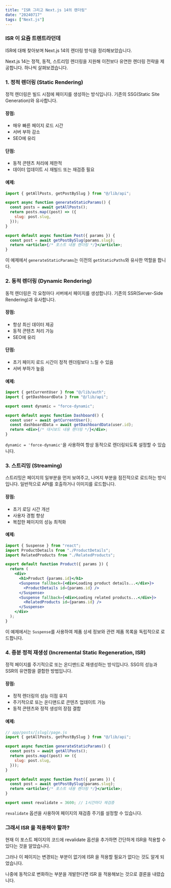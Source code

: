 ```yaml
---
title: "ISR 그리고 Next.js 14의 렌더링"
date: "20240717"
tags: ["Next.js"]
---
```


### ISR 이 요즘 트렌트라던데

ISR에 대해 찾아보며 Next.js 14의 렌더링 방식을 정리해보았습니다.

Next.js 14는 정적, 동적, 스트리밍 렌더링을 지원해 이전보다 유연한 렌더링 전략을 제공합니다. 하나씩 살펴보겠습니다.

### 1. 정적 렌더링 (Static Rendering)

정적 렌더링은 빌드 시점에 페이지를 생성하는 방식입니다. 기존의 SSG(Static Site Generation)와 유사합니다.

#### 장점:

- 매우 빠른 페이지 로드 시간
- 서버 부하 감소
- SEO에 유리

#### 단점:

- 동적 콘텐츠 처리에 제한적
- 데이터 업데이트 시 재빌드 또는 재검증 필요

#### 예제:

```jsx
import { getAllPosts, getPostBySlug } from "@/lib/api";

export async function generateStaticParams() {
  const posts = await getAllPosts();
  return posts.map((post) => ({
    slug: post.slug,
  }));
}

export default async function Post({ params }) {
  const post = await getPostBySlug(params.slug);
  return <article>{/* 포스트 내용 렌더링 */}</article>;
}
```

이 예제에서 `generateStaticParams`는 이전의 `getStaticPaths`와 유사한 역할을 합니다.

### 2. 동적 렌더링 (Dynamic Rendering)

동적 렌더링은 각 요청마다 서버에서 페이지를 생성합니다. 기존의 SSR(Server-Side Rendering)과 유사합니다.

#### 장점:

- 항상 최신 데이터 제공
- 동적 콘텐츠 처리 가능
- SEO에 유리

#### 단점:

- 초기 페이지 로드 시간이 정적 렌더링보다 느릴 수 있음
- 서버 부하가 높음

#### 예제:

```jsx
import { getCurrentUser } from "@/lib/auth";
import { getDashboardData } from "@/lib/api";

export const dynamic = "force-dynamic";

export default async function Dashboard() {
  const user = await getCurrentUser();
  const dashboardData = await getDashboardData(user.id);
  return <div>{/* 대시보드 내용 렌더링 */}</div>;
}
```

`dynamic = 'force-dynamic'`을 사용하여 항상 동적으로 렌더링되도록 설정할 수 있습니다.

### 3. 스트리밍 (Streaming)

스트리밍은 페이지의 일부분을 먼저 보여주고, 나머지 부분을 점진적으로 로드하는 방식입니다. 일반적으로 API를 호출하거나 이미지를 로드합니다.

#### 장점:

- 초기 로딩 시간 개선
- 사용자 경험 향상
- 복잡한 페이지의 성능 최적화

#### 예제:

```jsx
import { Suspense } from "react";
import ProductDetails from "./ProductDetails";
import RelatedProducts from "./RelatedProducts";

export default function Product({ params }) {
  return (
    <div>
      <h1>Product {params.id}</h1>
      <Suspense fallback={<div>Loading product details...</div>}>
        <ProductDetails id={params.id} />
      </Suspense>
      <Suspense fallback={<div>Loading related products...</div>}>
        <RelatedProducts id={params.id} />
      </Suspense>
    </div>
  );
}
```

이 예제에서는 `Suspense`를 사용하여 제품 상세 정보와 관련 제품 목록을 독립적으로 로드합니다.

### 4. 증분 정적 재생성 (Incremental Static Regeneration, ISR)

정적 페이지를 주기적으로 또는 온디맨드로 재생성하는 방식입니다. SSG의 성능과 SSR의 유연함을 결합한 방법입니다.

#### 장점:

- 정적 렌더링의 성능 이점 유지
- 주기적으로 또는 온디맨드로 콘텐츠 업데이트 가능
- 동적 콘텐츠와 정적 생성의 장점 결합

#### 예제:

```jsx
// app/posts/[slug]/page.js
import { getAllPosts, getPostBySlug } from "@/lib/api";

export async function generateStaticParams() {
  const posts = await getAllPosts();
  return posts.map((post) => ({
    slug: post.slug,
  }));
}

export default async function Post({ params }) {
  const post = await getPostBySlug(params.slug);
  return <article>{/* 포스트 내용 렌더링 */}</article>;
}

export const revalidate = 3600; // 1시간마다 재검증
```

`revalidate` 옵션을 사용하여 페이지의 재검증 주기를 설정할 수 있습니다.

### 그래서 ISR 을 적용해야 할까?

현재 이 포스트 페이지의 코드에 revalidate 옵션을 추가하면 간단하게 ISR을 적용할 수 있다는 것을 알았습니다.

그러나 이 페이지는 변경되는 부분이 없기에 ISR 을 적용할 필요가 없다는 것도 알게 되었습니다.

나중에 동적으로 변화하는 부분을 개발한다면 ISR 을 적용해보는 것으로 결론을 내렸습니다.
